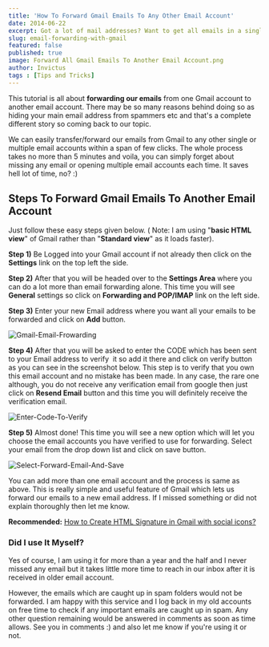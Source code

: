 ```yaml
---
title: 'How To Forward Gmail Emails To Any Other Email Account'
date: 2014-06-22
excerpt: Got a lot of mail addresses? Want to get all emails in a single id? Stick with us to learn how you can easily forward gmail emails to other email accounts.  
slug: email-forwarding-with-gmail
featured: false
published: true
image: Forward All Gmail Emails To Another Email Account.png
author: Invictus
tags : [Tips and Tricks]
---
```


This tutorial is all about **forwarding our emails** from one Gmail account to another email account. There may be so many reasons behind doing so as hiding your main email address from spammers etc and that's a complete different story so coming back to our topic.  
  
We can easily transfer/forward our emails from Gmail to any other single or multiple email accounts within a span of few clicks. The whole process takes no more than 5 minutes and voila, you can simply forget about missing any email or opening multiple email accounts each time. It saves hell lot of time, no? :)  
  




## Steps To Forward Gmail Emails To Another Email Account


Just follow these easy steps given below. ( Note: I am using "**basic HTML view**" of Gmail rather than "**Standard view**" as it loads faster).

  

**Step 1)** Be Logged into your Gmail account if not already then click on the **Settings** link on the top left the side.


**Step 2)** After that you will be headed over to the **Settings Area** where you can do a lot more than email forwarding alone. This time you will see **General** settings so click on **Forwarding and POP/IMAP** link on the left side.


**Step 3)** Enter your new Email address where you want all your emails to be forwarded and click on **Add** button.

  
<Image src="Gmail-Email-Frowarding.png" alt="Gmail-Email-Frowarding" />



**Step 4)** After that you will be asked to enter the CODE which has been sent to your Email address to verify  it so add it there and click on verify button as you can see in the screenshot below. This step is to verify that you own this email account and no mistake has been made. In any case, the rare one although, you do not receive any verification email from google then just click on **Resend Email** button and this time you will definitely receive the verification email.  
  

<Image src="Enter-Code-To-Verify.png" alt="Enter-Code-To-Verify" />


**Step 5)** Almost done! This time you will see a new option which will let you choose the email accounts you have verified to use for forwarding. Select your email from the drop down list and click on save button.  
  


<Image src="Select-Forward-Email-And-Save.png" alt="Select-Forward-Email-And-Save" />
  

You can add more than one email account and the process is same as above. This is really simple and useful feature of Gmail which lets us forward our emails to a new email address. If I missed something or did not explain thoroughly then let me know.  


**Recommended:** [How to Create HTML Signature in Gmail with social icons?](https://www.twistblogg.com/2015/06/add-html-signature-in-gmail-with-social-icons.html)  


### Did I use It Myself?

Yes of course, I am using it for more than a year and the half and I never missed any email but it takes little more time to reach in our inbox after it is received in older email account. 

However, the emails which are caught up in spam folders would not be forwarded. I am happy with this service and I log back in my old accounts on free time to check if any important emails are caught up in spam. Any other question remaining would be answered in comments as soon as time allows. See you in comments :) and also let me know if you're using it or not.